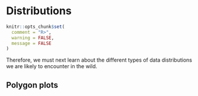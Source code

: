 # Distributions

```r
knitr::opts_chunk$set(
  comment = "R>", 
  warning = FALSE, 
  message = FALSE
)
```

Therefore, we must next learn about the different types of data distributions we are likely to encounter in the wild.

## Polygon plots
